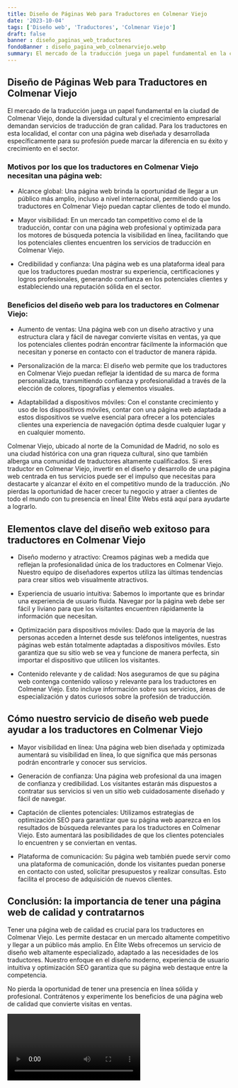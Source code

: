 ```yaml
---
title: Diseño de Páginas Web para Traductores en Colmenar Viejo
date: '2023-10-04'
tags: ['Diseño web', 'Traductores', 'Colmenar Viejo']
draft: false
banner : diseño_paginas_web_traductores
fondoBanner : diseño_pagina_web_colmenarviejo.webp
summary: El mercado de la traducción juega un papel fundamental en la ciudad de Colmenar Viejo, donde la diversidad cultural y el crecimiento empresarial demandan servicios de traducción de gran calidad. Para los traductores en esta localidad, el contar con una página web diseñada y desarrollada específicamente para su profesión puede marcar la diferencia en su éxito y crecimiento en el sector.
---
```


## Diseño de Páginas Web para Traductores en Colmenar Viejo

El mercado de la traducción juega un papel fundamental en la ciudad de Colmenar Viejo, donde la diversidad cultural y el crecimiento empresarial demandan servicios de traducción de gran calidad. Para los traductores en esta localidad, el contar con una página web diseñada y desarrollada específicamente para su profesión puede marcar la diferencia en su éxito y crecimiento en el sector.

### Motivos por los que los traductores en Colmenar Viejo necesitan una página web:

- Alcance global: Una página web brinda la oportunidad de llegar a un público más amplio, incluso a nivel internacional, permitiendo que los traductores en Colmenar Viejo puedan captar clientes de todo el mundo.

- Mayor visibilidad: En un mercado tan competitivo como el de la traducción, contar con una página web profesional y optimizada para los motores de búsqueda potencia la visibilidad en línea, facilitando que los potenciales clientes encuentren los servicios de traducción en Colmenar Viejo.

- Credibilidad y confianza: Una página web es una plataforma ideal para que los traductores puedan mostrar su experiencia, certificaciones y logros profesionales, generando confianza en los potenciales clientes y estableciendo una reputación sólida en el sector.

### Beneficios del diseño web para los traductores en Colmenar Viejo:

- Aumento de ventas: Una página web con un diseño atractivo y una estructura clara y fácil de navegar convierte visitas en ventas, ya que los potenciales clientes podrán encontrar fácilmente la información que necesitan y ponerse en contacto con el traductor de manera rápida.

- Personalización de la marca: El diseño web permite que los traductores en Colmenar Viejo puedan reflejar la identidad de su marca de forma personalizada, transmitiendo confianza y profesionalidad a través de la elección de colores, tipografías y elementos visuales.

- Adaptabilidad a dispositivos móviles: Con el constante crecimiento y uso de los dispositivos móviles, contar con una página web adaptada a estos dispositivos se vuelve esencial para ofrecer a los potenciales clientes una experiencia de navegación óptima desde cualquier lugar y en cualquier momento.

Colmenar Viejo, ubicado al norte de la Comunidad de Madrid, no solo es una ciudad histórica con una gran riqueza cultural, sino que también alberga una comunidad de traductores altamente cualificados. Si eres traductor en Colmenar Viejo, invertir en el diseño y desarrollo de una página web centrada en tus servicios puede ser el impulso que necesitas para destacarte y alcanzar el éxito en el competitivo mundo de la traducción. ¡No pierdas la oportunidad de hacer crecer tu negocio y atraer a clientes de todo el mundo con tu presencia en línea! Élite Webs está aquí para ayudarte a lograrlo.

<GifSeo />

<Cta />

## Elementos clave del diseño web exitoso para traductores en Colmenar Viejo

- Diseño moderno y atractivo: Creamos páginas web a medida que reflejan la profesionalidad única de los traductores en Colmenar Viejo. Nuestro equipo de diseñadores expertos utiliza las últimas tendencias para crear sitios web visualmente atractivos.

- Experiencia de usuario intuitiva: Sabemos lo importante que es brindar una experiencia de usuario fluida. Navegar por la página web debe ser fácil y liviano para que los visitantes encuentren rápidamente la información que necesitan.

- Optimización para dispositivos móviles: Dado que la mayoría de las personas acceden a Internet desde sus teléfonos inteligentes, nuestras páginas web están totalmente adaptadas a dispositivos móviles. Esto garantiza que su sitio web se vea y funcione de manera perfecta, sin importar el dispositivo que utilicen los visitantes.

- Contenido relevante y de calidad: Nos aseguramos de que su página web contenga contenido valioso y relevante para los traductores en Colmenar Viejo. Esto incluye información sobre sus servicios, áreas de especialización y datos curiosos sobre la profesión de traducción.

## Cómo nuestro servicio de diseño web puede ayudar a los traductores en Colmenar Viejo

- Mayor visibilidad en línea: Una página web bien diseñada y optimizada aumentará su visibilidad en línea, lo que significa que más personas podrán encontrarle y conocer sus servicios.

- Generación de confianza: Una página web profesional da una imagen de confianza y credibilidad. Los visitantes estarán más dispuestos a contratar sus servicios si ven un sitio web cuidadosamente diseñado y fácil de navegar.

- Captación de clientes potenciales: Utilizamos estrategias de optimización SEO para garantizar que su página web aparezca en los resultados de búsqueda relevantes para los traductores en Colmenar Viejo. Esto aumentará las posibilidades de que los clientes potenciales lo encuentren y se conviertan en ventas.

- Plataforma de comunicación: Su página web también puede servir como una plataforma de comunicación, donde los visitantes puedan ponerse en contacto con usted, solicitar presupuestos y realizar consultas. Esto facilita el proceso de adquisición de nuevos clientes.

## Conclusión: la importancia de tener una página web de calidad y contratarnos

Tener una página web de calidad es crucial para los traductores en Colmenar Viejo. Les permite destacar en un mercado altamente competitivo y llegar a un público más amplio. En Élite Webs ofrecemos un servicio de diseño web altamente especializado, adaptado a las necesidades de los traductores. Nuestro enfoque en el diseño moderno, experiencia de usuario intuitiva y optimización SEO garantiza que su página web destaque entre la competencia.

No pierda la oportunidad de tener una presencia en línea sólida y profesional. Contrátenos y experimente los beneficios de una página web de calidad que convierte visitas en ventas.

<Video />

<CtaBot job='Traductores' city='Colmenar Viejo'/>

<Gmaps query='Colmenar Viejo+españa+maps' />